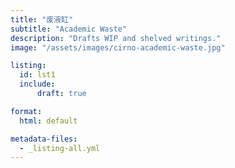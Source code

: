 ```yaml
---
title: "废液缸"
subtitle: "Academic Waste"
description: "Drafts WIP and shelved writings."
image: "/assets/images/cirno-academic-waste.jpg"

listing:
  id: lst1
  include:
      draft: true

format:
  html: default

metadata-files:
  - _listing-all.yml
---
```

